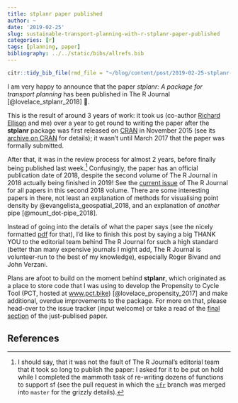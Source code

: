 ```yaml
---
title: stplanr paper published
author: ~
date: '2019-02-25'
slug: sustainable-transport-planning-with-r-stplanr-paper-published
categories: [r]
tags: [planning, paper]
bibliography: ../../static/bibs/allrefs.bib
---
```



```r
citr::tidy_bib_file(rmd_file = "~/blog/content/post/2019-02-25-stplanr-paper-published.Rmd", messy_bibliography = "~/uaf/allrefs.bib", file = "~/blog/content/post/stplanr.bib")
```

I am very happy to announce that the paper *stplanr: A package for transport planning* has been published in The R Journal [@lovelace_stplanr_2018] 🎉.

This is the result of around 3 years of work:
it took us (co-author [Richard Ellison](https://business.sydney.edu.au/staff/richard.ellison) and me) over a year to get round to writing the paper after the **stplanr** package was first released on [CRAN](https://cran.r-project.org/package=stplanr) in November 2015 (see its [archive on CRAN](https://cran.r-project.org/src/contrib/Archive/stplanr/) for details); it wasn't until March 2017 that the paper was formally submitted.

After that, it was in the review process for almost 2 years, before finally being published last week.^[
I should say, that it was not the fault of The R Journal's editorial team that it took so long to publish the paper:
I asked for it to be put on hold while I completed the mammoth task of re-writing dozens of functions to support sf (see the pull request in which the [`sfr`](https://github.com/ropensci/stplanr/pull/198) branch was merged into `master` for the grizzly details).
]
Confusingly, the paper has an official publication date of 2018, despite the second volume of The R Journal in 2018 actually being finished in 2019!
See the [current issue](https://journal.r-project.org/archive/2018-1/) of The R Journal for all papers in this second 2018 volume.
There are some interesting papers in there, not least an explanation of methods for visualising point density by @evangelista_geospatial_2018, and an explanation of *another* pipe [@mount_dot-pipe_2018].

Instead of going into the details of what the paper says (see the nicely formatted [pdf](https://journal.r-project.org/archive/2018/RJ-2018-053/RJ-2018-053.pdf) for that), I'd like to finish this post by saying a big THANK YOU to the editorial team behind The R Journal for such a high standard (better than many expensive journals I might add, The R Journal is volunteer-run to the best of my knowledge), especially Roger Bivand and John Verzani.

Plans are afoot to build on the moment behind **stplanr**, which originated as a place to store code that I was using to develop the Propensity to Cycle Tool (PCT, hosted at [www.pct.bike](http://www.pct.bike/)) [@lovelace_propensity_2017] and make additional, overdue improvements to the package.
For more on that, please head-over to the issue tracker (input welcome) or take a read of the [final section](https://journal.r-project.org/archive/2018/RJ-2018-053/RJ-2018-053.pdf#page=14) of the just-publised paper.


## References
